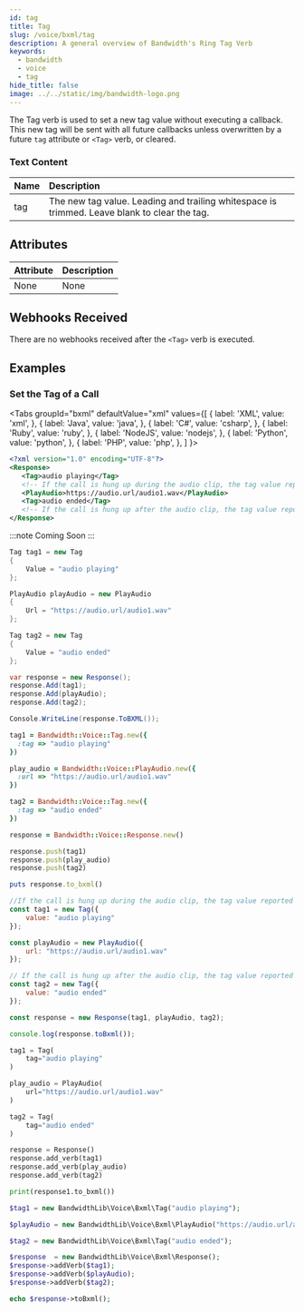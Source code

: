 ```yaml
---
id: tag
title: Tag
slug: /voice/bxml/tag
description: A general overview of Bandwidth's Ring Tag Verb
keywords:
  - bandwidth
  - voice
  - tag
hide_title: false
image: ../../static/img/bandwidth-logo.png
---
```



The Tag verb is used to set a new tag value without executing a callback. This new tag will be sent with
all future callbacks unless overwritten by a future `tag` attribute or `<Tag>` verb, or cleared.

### Text Content

| Name | Description |
|:-----|:------------|
| tag  | The new tag value. Leading and trailing whitespace is trimmed. Leave blank to clear the tag. |

## Attributes

| Attribute | Description |
|:----------|:------------|
| None      | None        |

## Webhooks Received

There are no webhooks received after the `<Tag>` verb is executed.

## Examples

### Set the Tag of a Call

<Tabs
  groupId="bxml"
  defaultValue="xml"
  values={[
    { label: 'XML', value: 'xml', },
    { label: 'Java', value: 'java', },
    { label: 'C#', value: 'csharp', },
    { label: 'Ruby', value: 'ruby', },
    { label: 'NodeJS', value: 'nodejs', },
    { label: 'Python', value: 'python', },
    { label: 'PHP', value: 'php', },
  ]
}>
<TabItem value="xml">

```xml
<?xml version="1.0" encoding="UTF-8"?>
<Response>
   <Tag>audio playing</Tag>
   <!-- If the call is hung up during the audio clip, the tag value reported in the disconnect event will be "audio playing" -->
   <PlayAudio>https://audio.url/audio1.wav</PlayAudio>
   <Tag>audio ended</Tag>
   <!-- If the call is hung up after the audio clip, the tag value reported in the disconnect event will be "audio ended" -->
</Response>
```

</TabItem>
<TabItem value="java">

:::note
Coming Soon
:::

</TabItem>
<TabItem value="csharp">

```cs
Tag tag1 = new Tag
{
    Value = "audio playing"
};

PlayAudio playAudio = new PlayAudio
{
    Url = "https://audio.url/audio1.wav"
};

Tag tag2 = new Tag
{
    Value = "audio ended"
};

var response = new Response();
response.Add(tag1);
response.Add(playAudio);
response.Add(tag2);

Console.WriteLine(response.ToBXML());
```

</TabItem>
<TabItem value="ruby">

```ruby
tag1 = Bandwidth::Voice::Tag.new({
  :tag => "audio playing"
})

play_audio = Bandwidth::Voice::PlayAudio.new({
  :url => "https://audio.url/audio1.wav"
})

tag2 = Bandwidth::Voice::Tag.new({
  :tag => "audio ended"
})

response = Bandwidth::Voice::Response.new()

response.push(tag1)
response.push(play_audio)
response.push(tag2)

puts response.to_bxml()
```

</TabItem>
<TabItem value="nodejs">

```js
//If the call is hung up during the audio clip, the tag value reported in the disconnect event will be "audio playing"
const tag1 = new Tag({
    value: "audio playing"
});

const playAudio = new PlayAudio({
    url: "https://audio.url/audio1.wav"
});

// If the call is hung up after the audio clip, the tag value reported in the disconnect event will be "audio ended"
const tag2 = new Tag({
    value: "audio ended"
});

const response = new Response(tag1, playAudio, tag2);

console.log(response.toBxml());
```

</TabItem>
<TabItem value="python">

```python
tag1 = Tag(
    tag="audio playing"
)

play_audio = PlayAudio(
    url="https://audio.url/audio1.wav"
)

tag2 = Tag(
    tag="audio ended"
)

response = Response()
response.add_verb(tag1)
response.add_verb(play_audio)
response.add_verb(tag2)

print(response1.to_bxml())
```

</TabItem>
<TabItem value="php">

```php
$tag1 = new BandwidthLib\Voice\Bxml\Tag("audio playing");

$playAudio = new BandwidthLib\Voice\Bxml\PlayAudio("https://audio.url/audio1.wav");

$tag2 = new BandwidthLib\Voice\Bxml\Tag("audio ended");

$response  = new BandwidthLib\Voice\Bxml\Response();
$response->addVerb($tag1);
$response->addVerb($playAudio);
$response->addVerb($tag2);

echo $response->toBxml();
```
</TabItem>
</Tabs>
